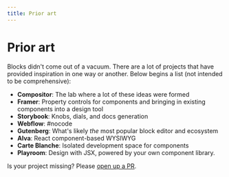```yaml
---
title: Prior art
---
```



# Prior art

Blocks didn't come out of a vacuum. There are a lot of projects that
have provided inspiration in one way or another. Below begins a list
(not intended to be comprehensive):

- **Compositor**: The lab where a lot of these ideas were formed
- **Framer**: Property controls for components and bringing in existing
  components into a design tool
- **Storybook**: Knobs, dials, and docs generation
- **Webflow**: #nocode
- **Gutenberg**: What's likely _the_ most popular block editor and ecosystem
- **Alva**: React component-based WYSIWYG
- **Carte Blanche**: Isolated development space for components
- **Playroom**: Design with JSX, powered by your own component library.

Is your project missing? Please [open up a PR](https://github.com/blocks/blocks).
